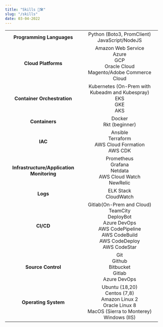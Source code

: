```yaml
---
title: "Skills 💪🛠"
slug: "/skills"
date: 03-04-2022
---
```


|                                           |                                                                                                                                                         |
| :---------------------------------------: | :-----------------------------------------------------------------------------------------------------------------------------------------------------: |
|         **Programming Languages**         |                                                   Python (Boto3, PromClient) <br/> JavaScript/NodeJS                                                    |
|            **Cloud Platforms**            |                            Amazon Web Service <br /> Azure <br /> GCP <br /> Oracle Cloud<br /> Magento/Adobe Commerce Cloud                            |
|        **Container Orchestration**        |                                     Kubernetes (On-Prem with Kubeadm and Kubespray) <br/> EKS <br /> GKE <br /> AKS                                     |
|              **Containers**               |                                                               Docker<br /> Rkt (beginner)                                                               |
|                  **IAC**                  |                                             Ansible<br/> Terraform <br /> AWS Cloud Formation<br /> AWS CDK                                             |
| **Infrastructure/Application Monitoring** |                                          Prometheus<br/>Grafana<br/>Netdata<br />AWS Cloud Watch<br/>NewRelic                                           |
|                 **Logs**                  |                                                                ELK Stack<br />CloudWatch                                                                |
|                 **CI/CD**                 | Gitlab(On-Prem and Cloud)<br />TeamCity<br />DeployBot<br />Azure DevOps<br />AWS CodePipeline<br />AWS CodeBuild<br />AWS CodeDeploy<br />AWS CodeStar |
|            **Source Control**             |                                            Git <br />Github<br /> Bitbucket<br /> Gitlab<br /> Azure DevOps                                             |
|           **Operating System**            |           Ubuntu (18,20)<br /> Centos (7,8) <br /> Amazon Linux 2 <br /> Oracle Linux 8<br /> MacOS (Sierra to Monterey)<br /> Windows (IIS)            |
